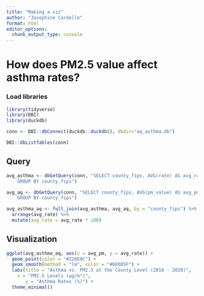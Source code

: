 ```yaml
---
title: "Making a viz"
author: "Josephine Cardelle"
format: html
editor_options: 
  chunk_output_type: console
---
```

# How does PM2.5 value affect asthma rates?

### Load libraries
```r
library(tidyverse)
library(DBI)
library(duckdb)
```


```r
conn <- DBI::dbConnect(duckdb::duckdb(), dbdir="aq_asthma.db")

DBI::dbListTables(conn)
```


## Query
```r
avg_asthma <- dbGetQuery(conn, "SELECT county_fips, AVG(rate) AS avg_rate FROM asthma
    GROUP BY county_fips")

avg_aq <- dbGetQuery(conn, "SELECT county_fips, AVG(pm_value) AS avg_pm FROM air_quality
    GROUP BY county_fips")
```


```r
avg_asthma_aq <- full_join(avg_asthma, avg_aq, by = "county_fips") %>% 
  arrange(avg_rate) %>% 
  mutate(avg_rate = avg_rate * 100)
```


## Visualization
```r
ggplot(avg_asthma_aq, aes(x = avg_pm, y = avg_rate)) +
  geom_point(color = "#226E9C") +
  geom_smooth(method = "lm", color = "#6E005F") +
  labs(title = "Asthma vs. PM2.5 at the County Level (2018 - 2020)",
    x = "PM2.5 Levels (µg/m³)",
       y = "Asthma Rates (%)") +
  theme_minimal()

```

